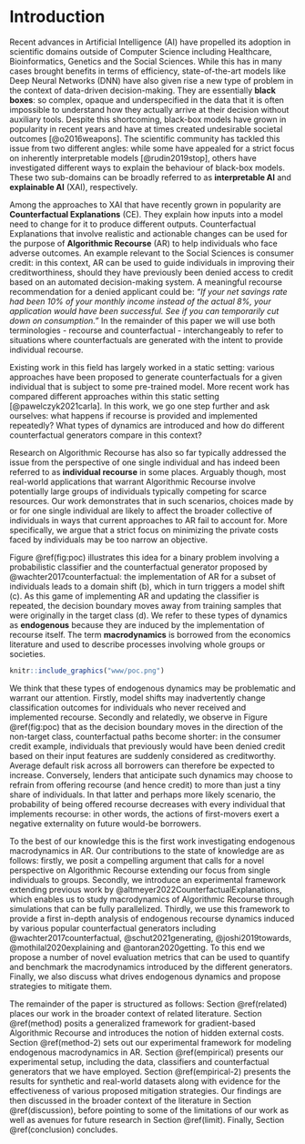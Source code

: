 # Introduction {#intro}

Recent advances in Artificial Intelligence (AI) have propelled its adoption in scientific domains outside of Computer Science including Healthcare, Bioinformatics, Genetics and the Social Sciences. While this has in many cases brought benefits in terms of efficiency, state-of-the-art models like Deep Neural Networks (DNN) have also given rise a new type of problem in the context of data-driven decision-making. They are essentially **black boxes**: so complex, opaque and underspecified in the data that it is often impossible to understand how they actually arrive at their decision without auxiliary tools. Despite this shortcoming, black-box models have grown in popularity in recent years and have at times created undesirable societal outcomes [@o2016weapons]. The scientific community has tackled this issue from two different angles: while some have appealed for a strict focus on inherently interpretable models [@rudin2019stop], others have investigated different ways to explain the behaviour of black-box models. These two sub-domains can be broadly referred to as **interpretable AI** and **explainable AI** (XAI), respectively. 

Among the approaches to XAI that have recently grown in popularity are **Counterfactual Explanations** (CE). They explain how inputs into a model need to change for it to produce different outputs. Counterfactual Explanations that involve realistic and actionable changes can be used for the purpose of **Algorithmic Recourse** (AR) to help individuals who face adverse outcomes. An example relevant to the Social Sciences is consumer credit: in this context, AR can be used to guide individuals in improving their creditworthiness, should they have previously been denied access to credit based on an automated decision-making system. A meaningful recourse recommendation for a denied applicant could be: *"If your net savings rate had been 10% of your monthly income instead of the actual 8%, your application would have been successful. See if you can temporarily cut down on consumption."* In the remainder of this paper we will use both terminologies - recourse and counterfactual - interchangeably to refer to situations where counterfactuals are generated with the intent to provide individual recourse.

Existing work in this field has largely worked in a static setting: various approaches have been proposed to generate counterfactuals for a given individual that is subject to some pre-trained model. More recent work has compared different approaches within this static setting [@pawelczyk2021carla]. In this work, we go one step further and ask ourselves: what happens if recourse is provided and implemented repeatedly? What types of dynamics are introduced and how do different counterfactual generators compare in this context?

Research on Algorithmic Recourse has also so far typically addressed the issue from the perspective of one single individual and has indeed been referred to as **individual recourse** in some places. Arguably though, most real-world applications that warrant Algorithmic Recourse involve potentially large groups of individuals typically competing for scarce resources. Our work demonstrates that in such scenarios, choices made by or for one single individual are likely to affect the broader collective of individuals in ways that current approaches to AR fail to account for. More specifically, we argue that a strict focus on minimizing the private costs faced by individuals may be too narrow an objective.

Figure \@ref(fig:poc) illustrates this idea for a binary problem involving a probabilistic classifier and the counterfactual generator proposed by @wachter2017counterfactual: the implementation of AR for a subset of individuals leads to a domain shift (b), which in turn triggers a model shift (c). As this game of implementing AR and updating the classifier is repeated, the decision boundary moves away from training samples that were originally in the target class (d). We refer to these types of dynamics as **endogenous** because they are induced by the implementation of recourse itself. The term **macrodynamics** is borrowed from the economics literature and used to describe processes involving whole groups or societies.

```r
knitr::include_graphics("www/poc.png")
```

We think that these types of endogenous dynamics may be problematic and warrant our attention. Firstly, model shifts may inadvertently change classification outcomes for individuals who never received and implemented recourse. Secondly and relatedly, we observe in Figure \@ref(fig:poc) that as the decision boundary moves in the direction of the non-target class, counterfactual paths become shorter: in the consumer credit example, individuals that previously would have been denied credit based on their input features are suddenly considered as creditworthy. Average default risk across all borrowers can therefore be expected to increase. Conversely, lenders that anticipate such dynamics may choose to refrain from offering recourse (and hence credit) to more than just a tiny share of individuals. In that latter and perhaps more likely scenario, the probability of being offered recourse decreases with every individual that implements recourse: in other words, the actions of first-movers exert a negative externality on future would-be borrowers. 

To the best of our knowledge this is the first work investigating endogenous macrodynamics in AR. Our contributions to the state of knowledge are as follows: firstly, we posit a compelling argument that calls for a novel perspective on Algorithmic Recourse extending our focus from single individuals to groups. Secondly, we introduce an experimental framework extending previous work by @altmeyer2022CounterfactualExplanations, which enables us to study macrodynamics of Algorithmic Recourse through simulations that can be fully parallelized. Thirdly, we use this framework to provide a first in-depth analysis of endogenous recourse dynamics induced by various popular counterfactual generators including @wachter2017counterfactual, @schut2021generating, @joshi2019towards, @mothilal2020explaining and @antoran2020getting. To this end we propose a number of novel evaluation metrics that can be used to quantify and benchmark the macrodynamics introduced by the different generators. Finally, we also discuss what drives endogenous dynamics and propose strategies to mitigate them.

The remainder of the paper is structured as follows: Section \@ref(related) places our work in the broader context of related literature. Section \@ref(method) posits a generalized framework for gradient-based Algorithmic Recourse and introduces the notion of hidden external costs. Section \@ref(method-2) sets out our experimental framework for modeling endogenous macrodynamics in AR. Section \@ref(empirical) presents our experimental setup, including the data, classifiers and counterfactual generators that we have employed. Section \@ref(empirical-2)  presents the results for synthetic and real-world datasets along with evidence for the effectiveness of various proposed mitigation strategies. Our findings are then discussed in the broader context of the literature in Section \@ref(discussion), before pointing to some of the limitations of our work as well as avenues for future research in Section \@ref(limit). Finally, Section \@ref(conclusion) concludes.

